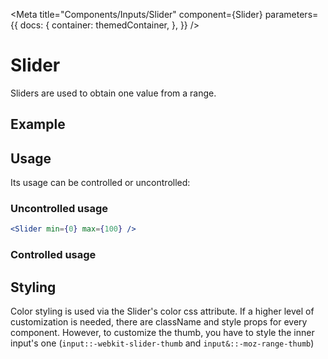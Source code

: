 
<Meta
    title="Components/Inputs/Slider"
    component={Slider}
    parameters={{
        docs: {
            container: themedContainer,
        },
    }}
/>

# Slider

Sliders are used to obtain one value from a range.

## Example

<Canvas>
    <Slider min={0} max={100} defaultValue={[0, 50]} disableSwap valueLabelDisplay="on" label="Title" />
</Canvas>

## Usage

Its usage can be controlled or uncontrolled:

### Uncontrolled usage

```jsx
<Slider min={0} max={100} />
```

<Canvas>
    <Slider min={0} max={100} size="sm" />
</Canvas>

### Controlled usage

<Canvas>
    <ControlledSlider />
</Canvas>

## Styling

Color styling is used via the Slider's color css attribute. If a higher level of customization is needed, there are className and style props for every component. However, to customize the thumb, you have to style the inner input's one (`input::-webkit-slider-thumb` and `input&::-moz-range-thumb`)
